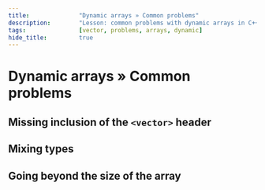 ```yaml
---
title:				"Dynamic arrays » Common problems"
description:		"Lesson: common problems with dynamic arrays in C++"
tags:				[vector, problems, arrays, dynamic]
hide_title:			true
---
```


<!-- Presets -->

<NotFinished />

# Dynamic arrays » Common problems

## Missing inclusion of the `<vector>` header

<ImproveSection />

## Mixing types

<ImproveSection />

## Going beyond the size of the array

<ImproveSection />
